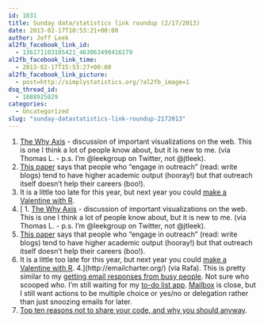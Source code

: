 ```yaml
---
id: 1031
title: Sunday data/statistics link roundup (2/17/2013)
date: 2013-02-17T10:53:21+00:00
author: Jeff Leek
al2fb_facebook_link_id:
  - 136171103105421_463063490416179
al2fb_facebook_link_time:
  - 2013-02-17T15:53:27+00:00
al2fb_facebook_link_picture:
  - post=http://simplystatistics.org/?al2fb_image=1
dsq_thread_id:
  - 1088925029
categories:
  - Uncategorized
slug: "sunday-datastatistics-link-roundup-2172013"
---
```

  1. <span style="line-height: 15.989583969116211px;"><a href="http://thewhyaxis.info/">The Why Axis</a> - discussion of important visualizations on the web. This is one I think a lot of people know about, but it is new to me. (via Thomas L. - p.s. I'm @leekgroup on Twitter, not @jtleek). </span>
  2. [This paper](http://arxiv.org/abs/0810.4672) says that people who "engage in outreach" (read: write blogs) tend to have higher academic output (hooray!) but that outreach itself doesn't help their careers (boo!).
  3. It is a little too late for this year, but next year you could [make a Valentine with R](http://blog.revolutionanalytics.com/2013/02/make-a-valentines-heart-with-r.html).
  4. [  1. <span style="line-height: 15.989583969116211px;"><a href="http://thewhyaxis.info/">The Why Axis</a> - discussion of important visualizations on the web. This is one I think a lot of people know about, but it is new to me. (via Thomas L. - p.s. I'm @leekgroup on Twitter, not @jtleek). </span>
  2. [This paper](http://arxiv.org/abs/0810.4672) says that people who "engage in outreach" (read: write blogs) tend to have higher academic output (hooray!) but that outreach itself doesn't help their careers (boo!).
  3. It is a little too late for this year, but next year you could [make a Valentine with R](http://blog.revolutionanalytics.com/2013/02/make-a-valentines-heart-with-r.html).
  4.](http://emailcharter.org/) (via Rafa). This is pretty similar to my [getting email responses from busy people](http://simplystatistics.org/2011/09/23/getting-email-responses-from-busy-people/). Not sure who scooped who. I'm still waiting for my [to-do list app](http://simplystatistics.org/2012/12/05/an-idea-for-killing-email/). [Mailbox](http://www.mailboxapp.com/) is close, but I still want actions to be multiple choice or yes/no or delegation rather than just snoozing emails for later.
  5. [Top ten reasons not to share your code, and why you should anyway](http://faculty.washington.edu/rjl/pubs/topten/topten.pdf).
